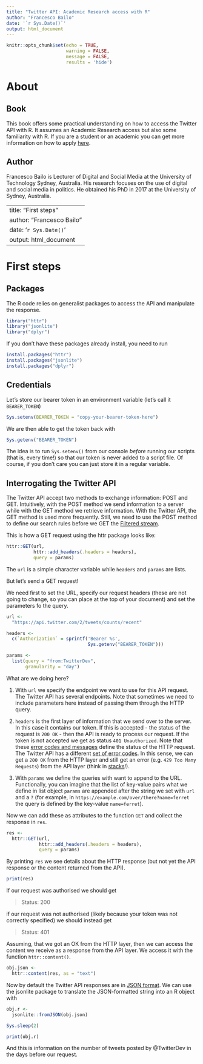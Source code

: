 ```yaml
---
title: "Twitter API: Academic Research access with R"
author: "Francesco Bailo"
date: '`r Sys.Date()`'
output: html_document
---
```



```r

knitr::opts_chunk$set(echo = TRUE, 
                      warning = FALSE, 
                      message = FALSE, 
                      results = 'hide')

```

# About

## Book  

This book offers some practical understanding on how to access the Twitter API with R. It assumes an Academic Research access but also some familiarity with R. If you are a student or an academic you can get more information on how to apply [here](https://developer.twitter.com/en/products/twitter-api/academic-research/application-info).

## Author

Francesco Bailo is Lecturer of Digital and Social Media at the University of Technology Sydney, Australia. His research focuses on the use of digital and social media in politics. He obtained his PhD in 2017 at the University of Sydney, Australia. 

<!--chapter:end:index.Rmd-->

---
title: "First steps"
author: "Francesco Bailo"
date: '`r Sys.Date()`'
output: html_document
---

# First steps

## Packages 

The R code relies on generalist packages to access the API and manipulate the response.

```r

library("httr")
library("jsonlite")
library("dplyr")

```

If you don't have these packages already install, you need to run

```r

install.packages("httr")
install.packages("jsonlite")
install.packages("dplyr")

```


## Credentials

Let's store our bearer token in an environment variable (let's call it `BEARER_TOKEN`)

```r

Sys.setenv(BEARER_TOKEN = "copy-your-bearer-token-here")

```

We are then able to get the token back with 

```r

Sys.getenv("BEARER_TOKEN")

```

The idea is to run  `Sys.setenv()` from our console *before* running our scripts (that is, every time!) so that our token is never added to a script file. Of course, if you don't care you can just store it in a regular variable.

## Interrogating the Twitter API

The Twitter API accept two methods to exchange information: POST and GET. Intuitively, with the POST method we send information to a server while with the GET method we retrieve information. With the Twitter API, the GET method is used more frequently. Still, we need to use the POST method to define our search rules before we GET the [Filtered stream](https://developer.twitter.com/en/docs/twitter-api/tweets/filtered-stream/introduction). 

This is how a GET request using the httr package looks like:

```r

httr::GET(url,
          httr::add_headers(.headers = headers),
          query = params)

```

The `url` is a simple character variable while `headers` and `params` are lists. 

But let's send a GET request! 

We need first to set the URL, specify our request headers (these are not going to change, so you can place at the top of your document) and set the parameters fo the query.  

```r

url <- 
  "https://api.twitter.com/2/tweets/counts/recent"

headers <- 
  c(`Authorization` = sprintf('Bearer %s', 
                              Sys.getenv("BEARER_TOKEN")))

params <- 
  list(query = "from:TwitterDev",
       granularity = "day")

```

What are we doing here?

1. With `url` we specify the endpoint we want to use for this API request. The Twitter API has several endpoints. Note that sometimes we need to include parameters here instead of passing them through the HTTP query.  

2. `headers` is the first layer of information that we send over to the server. In this case it contains our token. If this is accepted - the status of the request is `200 OK` - then the API is ready to process our request. If the token is not accepted we get as status `401 Unauthorized`. Note that these [error codes and messages](https://developer.mozilla.org/en-US/docs/Web/HTTP/Status) define the status of the HTTP request. The Twitter API has a different [set of error codes](https://developer.twitter.com/en/support/twitter-api/error-troubleshooting). In this sense, we can get a `200 OK` from the HTTP layer and still get an error (e.g. `429 Too Many Requests`) from the API layer (think in [stacks](https://en.wikipedia.org/wiki/Protocol_stack)!).   

3. With `params` we define the queries with want to append to the URL. Functionally, you can imagine that the list of key-value pairs what we define in list object `params` are appended after the string we set with `url` and a `?` (for example, in `https://example.com/over/there?name=ferret` the query is defined by the key-value `name=ferret`). 

Now we can add these as attributes to the function `GET` and collect the response in `res`.

```r

res <- 
  httr::GET(url,
            httr::add_headers(.headers = headers),
            query = params)

```

By printing `res` we see details about the HTTP response (but not yet the API response or the content returned from the API).  

```r

print(res)

```

If our request was authorised we should get    

> Status: 200

if our request was not authorised (likely because your token was not correctly specified) we should instead get 

> Status: 401

Assuming, that we got an OK from the HTTP layer, then we can access the content we receive as a response from the API layer. We access it with the function `httr::content()`. 

```r

obj.json <- 
  httr::content(res, as = "text")

```

Now by default the Twitter API responses are in [JSON format](https://en.wikipedia.org/wiki/JSON). We can use the jsonlite package to translate the JSON-formatted string into an R object with

```r

obj.r <- 
  jsonlite::fromJSON(obj.json)

```

```r

Sys.sleep(2)

```


```r

print(obj.r)

```

And this is information on the number of tweets posted by @TwitterDev in the days before our request. 

<!--chapter:end:01-first-steps.Rmd-->

